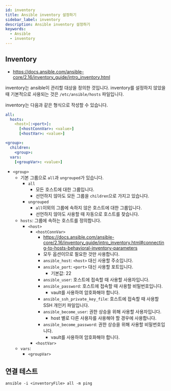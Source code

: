 ```yaml
---
id: inventory
title: Ansible inventory 설정하기
sidebar_label: inventory
description: Ansible inventory 설정하기
keywords:
  - Ansible
  - inventory
---
```


## Inventory

- https://docs.ansible.com/ansible-core/2.16/inventory_guide/intro_inventory.html

inventory는 ansible이 관리할 대상을 정의한 것입니다. inventory를 설정하지 않았을 때 기본적으로 사용되는 것은 `/etc/ansible/hosts` 파일입니다.

inventory는 다음과 같은 형식으로 작성할 수 있습니다.

```yaml title="inventory/cluster/hosts.yaml"
all:
  hosts:
    <host>[:<port>]:
      [<hostConnVar>: <value>]
      [<hostVar>: <value>]

<group>:
  children:
    <group>:
  vars:
    [<groupVar>: <value>]
```

- `<group>`
  - 기본 그룹으로 `all`과 `ungrouped`가 있습니다.
    - `all`
      - 모든 호스트에 대한 그룹입니다.
      - 선언하지 않아도 모든 그룹을 `children`으로 가지고 있습니다.
    - `ungrouped`
      - `all`이외의 그룹에 속하지 않은 호스트에 대한 그룹입니다.
      - 선언하지 않아도 사용할 때 자동으로 호스트를 찾습니다.
  - `hosts`: 그룹에 속하는 호스트를 정의합니다.
    - `<host>`
      - `<hostConnVar>`
        - https://docs.ansible.com/ansible-core/2.16/inventory_guide/intro_inventory.html#connecting-to-hosts-behavioral-inventory-parameters
        - 모두 옵션이므로 필요한 것만 사용합니다.
        - `ansible_host`: `<host>` 대신 사용할 주소입니다.
        - `ansible_port`: `<port>` 대신 사용할 포트입니다.
          - 기본값: 22
        - `ansible_user`: 호스트에 접속할 때 사용할 사용자입니다.
        - `ansible_password`: 호스트에 접속할 때 사용할 비밀번호입니다.
          - vault를 사용하여 암호화해야 합니다.
        - `ansible_ssh_private_key_file`: 호스트에 접속할 때 사용할 SSH 개인키 파일입니다.
        - `ansible_become_user`: 권한 상승을 위해 사용할 사용자입니다.
          - host 별로 다른 사용자를 사용해야 할 경우에 사용합니다.
        - `ansible_become_password`: 권한 상승을 위해 사용할 비밀번호입니다.
          - vault를 사용하여 암호화해야 합니다.
      - `<hostVar>`
  - `vars`:
    - `<groupVar>`

## 연결 테스트

```shell
ansible -i <inventoryFile> all -m ping
```
